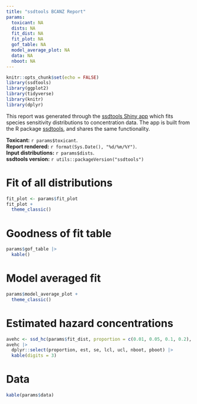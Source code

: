 ```yaml
---
title: "ssdtools BCANZ Report"
params:
  toxicant: NA
  dists: NA
  fit_dist: NA
  fit_plot: NA
  gof_table: NA
  model_average_plot: NA
  data: NA
  nboot: NA
---
```


```r
knitr::opts_chunk$set(echo = FALSE)
library(ssdtools)
library(ggplot2)
library(tidyverse)
library(knitr)
library(dplyr)
```

This report was generated through the [ssdtools Shiny app](https://bcgov-env.shinyapps.io/ssdtools)
which fits species sensitivity distributions to concentration data. The app is built from the R package [ssdtools](https://cran.r-project.org/web/packages/ssdtools/), and shares the same functionality.  

**Toxicant:** `r params$toxicant`.  
**Report rendered:** `r format(Sys.Date(), "%d/%m/%Y")`.  
**Input distributions:** `r params$dists`.  
**ssdtools version:** `r utils::packageVersion("ssdtools")`

\newpage

# Fit of all distributions
```r
fit_plot <- params$fit_plot
fit_plot +
  theme_classic() 
```

# Goodness of fit table
```r
params$gof_table |>
  kable()
```

\newpage

# Model averaged fit
```r
params$model_average_plot +
  theme_classic()
```

# Estimated hazard concentrations
```r
avehc <- ssd_hc(params$fit_dist, proportion = c(0.01, 0.05, 0.1, 0.2), ci = TRUE, nboot = params$nboot, min_pboot = 0)
avehc |>
  dplyr::select(proportion, est, se, lcl, ucl, nboot, pboot) |>
  kable(digits = 3)
```

\newpage

# Data
```r
kable(params$data)
```

